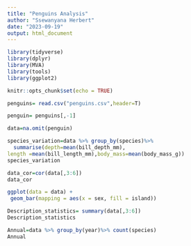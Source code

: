 ```yaml
---
title: "Penguins Analysis"
author: "Ssewanyana Herbert"
date: "2023-09-19"
output: html_document
---
```

```r
library(tidyverse)
library(dplyr)
library(MVA)
library(tools)
library(ggplot2)
```

```r
knitr::opts_chunk$set(echo = TRUE)
```
```r
penguins= read.csv("penguins.csv",header=T)
```
```r
penguin= penguins[,-1]
```
```r
data=na.omit(penguin)
```
```r
species_variation=data %>% group_by(species)%>%
  summarise(depth=mean(bill_depth_mm),
length =mean(bill_length_mm),body_mass=mean(body_mass_g))
species_variation
```
```r
data_cor=cor(data[,3:6])
data_cor
```
```r
ggplot(data = data) +
 geom_bar(mapping = aes(x = sex, fill = island))

```
```r
Description_statistics= summary(data[,3:6])
Description_statistics
```
```r
Annual=data %>% group_by(year)%>% count(species)
Annual
```
